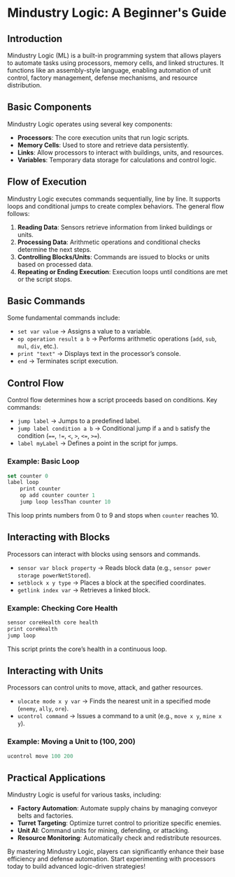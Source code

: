 # Mindustry Logic: A Beginner's Guide

## Introduction

Mindustry Logic (ML) is a built-in programming system that allows players to automate tasks using processors, memory cells, and linked structures. It functions like an assembly-style language, enabling automation of unit control, factory management, defense mechanisms, and resource distribution.

## Basic Components

Mindustry Logic operates using several key components:

- **Processors**: The core execution units that run logic scripts.
- **Memory Cells**: Used to store and retrieve data persistently.
- **Links**: Allow processors to interact with buildings, units, and resources.
- **Variables**: Temporary data storage for calculations and control logic.

## Flow of Execution

Mindustry Logic executes commands sequentially, line by line. It supports loops and conditional jumps to create complex behaviors. The general flow follows:

1. **Reading Data**: Sensors retrieve information from linked buildings or units.
2. **Processing Data**: Arithmetic operations and conditional checks determine the next steps.
3. **Controlling Blocks/Units**: Commands are issued to blocks or units based on processed data.
4. **Repeating or Ending Execution**: Execution loops until conditions are met or the script stops.

## Basic Commands

Some fundamental commands include:

- `set var value` → Assigns a value to a variable.
- `op operation result a b` → Performs arithmetic operations (`add`, `sub`, `mul`, `div`, etc.).
- `print "text"` → Displays text in the processor’s console.
- `end` → Terminates script execution.

## Control Flow

Control flow determines how a script proceeds based on conditions. Key commands:

- `jump label` → Jumps to a predefined label.
- `jump label condition a b` → Conditional jump if `a` and `b` satisfy the condition (`==`, `!=`, `<`, `>`, `<=`, `>=`).
- `label myLabel` → Defines a point in the script for jumps.

### Example: Basic Loop

```js
set counter 0
label loop
    print counter
    op add counter counter 1
    jump loop lessThan counter 10
```

This loop prints numbers from 0 to 9 and stops when `counter` reaches 10.

## Interacting with Blocks

Processors can interact with blocks using sensors and commands.

- `sensor var block property` → Reads block data (e.g., `sensor power storage powerNetStored`).
- `setblock x y type` → Places a block at the specified coordinates.
- `getlink index var` → Retrieves a linked block.

### Example: Checking Core Health

```js
sensor coreHealth core health
print coreHealth
jump loop
```

This script prints the core’s health in a continuous loop.

## Interacting with Units

Processors can control units to move, attack, and gather resources.

- `ulocate mode x y var` → Finds the nearest unit in a specified mode (`enemy`, `ally`, `ore`).
- `ucontrol command` → Issues a command to a unit (e.g., `move x y`, `mine x y`).

### Example: Moving a Unit to (100, 200)

```js
ucontrol move 100 200
```

## Practical Applications

Mindustry Logic is useful for various tasks, including:

- **Factory Automation**: Automate supply chains by managing conveyor belts and factories.
- **Turret Targeting**: Optimize turret control to prioritize specific enemies.
- **Unit AI**: Command units for mining, defending, or attacking.
- **Resource Monitoring**: Automatically check and redistribute resources.

By mastering Mindustry Logic, players can significantly enhance their base efficiency and defense automation. Start experimenting with processors today to build advanced logic-driven strategies!
